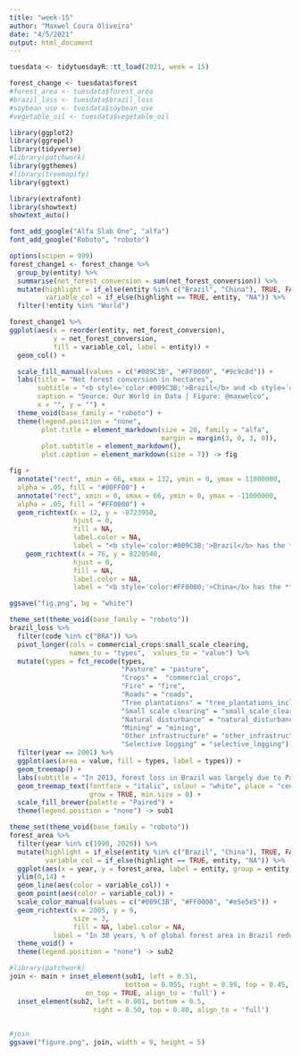 ```yaml
---
title: "week-15"
author: "Maxwel Coura Oliveira"
date: "4/5/2021"
output: html_document
---
```


```r
tuesdata <- tidytuesdayR::tt_load(2021, week = 15)

forest_change <- tuesdata$forest
#forest_area <- tuesdata$forest_area
#brazil_loss <- tuesdata$brazil_loss
#soybean_use <- tuesdata$soybean_use
#vegetable_oil <- tuesdata$vegetable_oil
```





```r
library(ggplot2)
library(ggrepel)
library(tidyverse)
#library(patchwork)
library(ggthemes)
#library(treemapify)
library(ggtext)
```


```r
library(extrafont)
library(showtext)
showtext_auto()

font_add_google("Alfa Slab One", "alfa")
font_add_google("Roboto", "roboto")
```



```r
options(scipen = 999)
forest_change1 <- forest_change %>%
  group_by(entity) %>% 
  summarise(net_forest_conversion = sum(net_forest_conversion)) %>% 
  mutate(highlight = if_else(entity %in% c("Brazil", "China"), TRUE, FALSE),
         variable_col = if_else(highlight == TRUE, entity, "NA")) %>% 
  filter(!entity %in% "World") 
```




```r
forest_change1 %>%
ggplot(aes(x = reorder(entity, net_forest_conversion), 
           y = net_forest_conversion, 
           fill = variable_col, label = entity)) +
  geom_col() + 

  scale_fill_manual(values = c("#009C3B", "#FF0000", "#9c9c8d")) +
  labs(title = "Net forest conversion in hectares",
       subtitle = "<b style='color:#009C3B;'>Brazil</b> and <b style='color:#FF0000;'>China</b> lead net forest conversion in opposite ways", 
       caption = "Source: Our World in Data | Figure: @maxwelco",
       x = "", y = "") +
  theme_void(base_family = "roboto") +
  theme(legend.position = "none",
        plot.title = element_markdown(size = 20, family = "alfa",
                                      margin = margin(3, 0, 3, 0)),
        plot.subtitle = element_markdown(),
        plot.caption = element_markdown(size = 7)) -> fig
```



```r
fig +
  annotate("rect", xmin = 66, xmax = 132, ymin = 0, ymax = 11000000,
  alpha = .05, fill = "#00FF00") +
  annotate("rect", xmin = 0, xmax = 66, ymin = 0, ymax = -11000000,
  alpha = .05, fill = "#FF0000") +
  geom_richtext(x = 12, y = -8723950, 
                hjust = 0,
                fill = NA,
                label.color = NA,
                label = "<b style='color:#009C3B;'>Brazil</b> has the **highest** <b style='color:#FF0000;'>negative</b> forest <br>net conversion of 10.7 million ha") +
    geom_richtext(x = 76, y = 8220540, 
                hjust = 0,
                fill = NA,
                label.color = NA,
                label = "<b style='color:#FF0000;'>China</b> has the **highest** <b style='color:#009C3B;'>positive</b> forest <br>net conversion of 8.2 million ha") 

ggsave("fig.png", bg = "white")
```













```r
theme_set(theme_void(base_family = "roboto"))
brazil_loss %>% 
  filter(code %in% c("BRA")) %>% 
  pivot_longer(cols = commercial_crops:small_scale_clearing, 
               names_to = "types",  values_to = "value") %>%
  mutate(types = fct_recode(types,
                            "Pasture" = "pasture",
                            "Crops" =  "commercial_crops",
                            "Fire" = "fire",
                            "Roads" = "roads",
                            "Tree plantations" = "tree_plantations_including_palm",
                            "Small scale clearing" = "small_scale_clearing",
                            "Natural disturbance" = "natural_disturbances",
                            "Mining" = "mining",
                            "Other infrastructure" = "other_infrastructure",
                            "Selective logging" = "selective_logging")) %>% 
  filter(year == 2001) %>% 
  ggplot(aes(area = value, fill = types, label = types)) +
  geom_treemap() +
  labs(subtitle = "In 2013, forest loss in Brazil was largely due to Pasture") +
  geom_treemap_text(fontface = "italic", colour = "white", place = "centre",
                    grow = TRUE, min.size = 0) +
  scale_fill_brewer(palette = "Paired") +
  theme(legend.position = "none") -> sub1

```


```r
theme_set(theme_void(base_family = "roboto"))
forest_area %>% 
  filter(year %in% c(1990, 2020)) %>% 
  mutate(highlight = if_else(entity %in% c("Brazil", "China"), TRUE, FALSE),
         variable_col = if_else(highlight == TRUE, entity, "NA")) %>% 
  ggplot(aes(x = year, y = forest_area, label = entity, group = entity)) +
  ylim(0,14) +
  geom_line(aes(color = variable_col)) +
  geom_point(aes(color = variable_col)) +
  scale_color_manual(values = c("#009C3B", "#FF0000", "#e5e5e5")) +
  geom_richtext(x = 2005, y = 9, 
                size = 3,
                fill = NA, label.color = NA,
           label = "In 30 years, % of global forest area in Brazil reduced from 13.9 to 12.2 but China increase from from 3.7 to 5.41") +
  theme_void() +
  theme(legend.position = "none") -> sub2
```




```r
#library(patchwork)
join <- main + inset_element(sub1, left = 0.51, 
                             bottom = 0.055, right = 0.99, top = 0.45, 
                   on_top = TRUE, align_to = 'full') +
  inset_element(sub2, left = 0.001, bottom = 0.5, 
                     right = 0.50, top = 0.80, align_to = 'full')
  

#join 
ggsave("figure.png", join, width = 9, height = 5)
```




